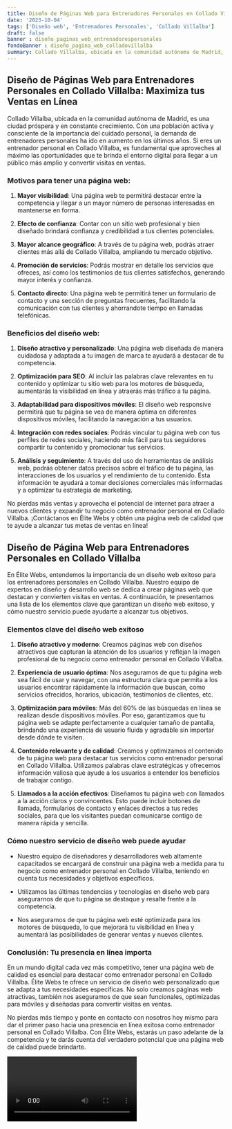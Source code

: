 ```yaml
---
title: Diseño de Páginas Web para Entrenadores Personales en Collado Villalba
date: '2023-10-04'
tags: ['Diseño web', 'Entrenadores Personales', 'Collado Villalba']
draft: false
banner : diseño_paginas_web_entrenadorespersonales
fondoBanner : diseño_pagina_web_colladovillalba
summary: Collado Villalba, ubicada en la comunidad autónoma de Madrid, es una ciudad próspera y en constante crecimiento. Con una población activa y consciente de la importancia del cuidado personal, la demanda de entrenadores personales ha ido en aumento en los últimos años. Si eres un entrenador personal en Collado Villalba, es fundamental que aproveches al máximo las oportunidades que te brinda el entorno digital para llegar a un público más amplio y convertir visitas en ventas.
---
```


## Diseño de Páginas Web para Entrenadores Personales en Collado Villalba: Maximiza tus Ventas en Línea

Collado Villalba, ubicada en la comunidad autónoma de Madrid, es una ciudad próspera y en constante crecimiento. Con una población activa y consciente de la importancia del cuidado personal, la demanda de entrenadores personales ha ido en aumento en los últimos años. Si eres un entrenador personal en Collado Villalba, es fundamental que aproveches al máximo las oportunidades que te brinda el entorno digital para llegar a un público más amplio y convertir visitas en ventas.

### Motivos para tener una página web:

1. **Mayor visibilidad**: Una página web te permitirá destacar entre la competencia y llegar a un mayor número de personas interesadas en mantenerse en forma.

2. **Efecto de confianza**: Contar con un sitio web profesional y bien diseñado brindará confianza y credibilidad a tus clientes potenciales.

3. **Mayor alcance geográfico**: A través de tu página web, podrás atraer clientes más allá de Collado Villalba, ampliando tu mercado objetivo.

4. **Promoción de servicios**: Podrás mostrar en detalle los servicios que ofreces, así como los testimonios de tus clientes satisfechos, generando mayor interés y confianza.

5. **Contacto directo**: Una página web te permitirá tener un formulario de contacto y una sección de preguntas frecuentes, facilitando la comunicación con tus clientes y ahorrandote tiempo en llamadas telefónicas.

### Beneficios del diseño web:

1. **Diseño atractivo y personalizado**: Una página web diseñada de manera cuidadosa y adaptada a tu imagen de marca te ayudará a destacar de tu competencia.

2. **Optimización para SEO**: Al incluir las palabras clave relevantes en tu contenido y optimizar tu sitio web para los motores de búsqueda, aumentarás la visibilidad en línea y atraerás más tráfico a tu página.

3. **Adaptabilidad para dispositivos móviles**: El diseño web responsive permitirá que tu página se vea de manera óptima en diferentes dispositivos móviles, facilitando la navegación a tus usuarios.

4. **Integración con redes sociales**: Podrás vincular tu página web con tus perfiles de redes sociales, haciendo más fácil para tus seguidores compartir tu contenido y promocionar tus servicios.

5. **Análisis y seguimiento**: A través del uso de herramientas de análisis web, podrás obtener datos precisos sobre el tráfico de tu página, las interacciones de los usuarios y el rendimiento de tu contenido. Esta información te ayudará a tomar decisiones comerciales más informadas y a optimizar tu estrategia de marketing.

No pierdas más ventas y aprovecha el potencial de internet para atraer a nuevos clientes y expandir tu negocio como entrenador personal en Collado Villalba. ¡Contáctanos en Élite Webs y obtén una página web de calidad que te ayude a alcanzar tus metas de ventas en línea!

<GifSeo />

<Cta />

## Diseño de Página Web para Entrenadores Personales en Collado Villalba

En Élite Webs, entendemos la importancia de un diseño web exitoso para los entrenadores personales en Collado Villalba. Nuestro equipo de expertos en diseño y desarrollo web se dedica a crear páginas web que destacan y convierten visitas en ventas. A continuación, te presentamos una lista de los elementos clave que garantizan un diseño web exitoso, y cómo nuestro servicio puede ayudarte a alcanzar tus objetivos.

### Elementos clave del diseño web exitoso

1. **Diseño atractivo y moderno**: Creamos páginas web con diseños atractivos que capturan la atención de los usuarios y reflejan la imagen profesional de tu negocio como entrenador personal en Collado Villalba.

2. **Experiencia de usuario óptima**: Nos aseguramos de que tu página web sea fácil de usar y navegar, con una estructura clara que permita a los usuarios encontrar rápidamente la información que buscan, como servicios ofrecidos, horarios, ubicación, testimonios de clientes, etc.

3. **Optimización para móviles**: Más del 60% de las búsquedas en línea se realizan desde dispositivos móviles. Por eso, garantizamos que tu página web se adapte perfectamente a cualquier tamaño de pantalla, brindando una experiencia de usuario fluida y agradable sin importar desde dónde te visiten.

4. **Contenido relevante y de calidad**: Creamos y optimizamos el contenido de tu página web para destacar tus servicios como entrenador personal en Collado Villalba. Utilizamos palabras clave estratégicas y ofrecemos información valiosa que ayude a los usuarios a entender los beneficios de trabajar contigo.

5. **Llamados a la acción efectivos**: Diseñamos tu página web con llamados a la acción claros y convincentes. Esto puede incluir botones de llamada, formularios de contacto y enlaces directos a tus redes sociales, para que los visitantes puedan comunicarse contigo de manera rápida y sencilla.

### Cómo nuestro servicio de diseño web puede ayudar

- Nuestro equipo de diseñadores y desarrolladores web altamente capacitados se encargará de construir una página web a medida para tu negocio como entrenador personal en Collado Villalba, teniendo en cuenta tus necesidades y objetivos específicos.

- Utilizamos las últimas tendencias y tecnologías en diseño web para asegurarnos de que tu página se destaque y resalte frente a la competencia.

- Nos aseguramos de que tu página web esté optimizada para los motores de búsqueda, lo que mejorará tu visibilidad en línea y aumentará las posibilidades de generar ventas y nuevos clientes.

### Conclusión: Tu presencia en línea importa

En un mundo digital cada vez más competitivo, tener una página web de calidad es esencial para destacar como entrenador personal en Collado Villalba. Élite Webs te ofrece un servicio de diseño web personalizado que se adapta a tus necesidades específicas. No solo creamos páginas web atractivas, también nos aseguramos de que sean funcionales, optimizadas para móviles y diseñadas para convertir visitas en ventas.

No pierdas más tiempo y ponte en contacto con nosotros hoy mismo para dar el primer paso hacia una presencia en línea exitosa como entrenador personal en Collado Villalba. Con Élite Webs, estarás un paso adelante de la competencia y te darás cuenta del verdadero potencial que una página web de calidad puede brindarte.

<Video />

<CtaBot job='Entrenadores Personales' city='Collado Villalba'/>

<Gmaps query='Collado Villalba+españa+maps' />